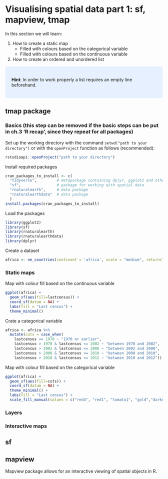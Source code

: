 # Visualising spatial data part 1: sf, mapview, tmap {#visualising-1}

In this section we will learn:

1. How to create a static map 
    + Filled with colours based on the categorical variable
    + Filled with colours based on the continuous variable
2. How to create an ordered and unordered list

<style>
div.blue { background-color:#e6f0ff; border-radius: 5px; padding: 20px;}
</style>
<div class = "blue">
**Hint**: In order to work properly a list requires an empty line beforehand.
</div>

## tmap package
### Basics (this step can be removed if the basic steps can be put in ch.3 'R recap', since they repeat for all packages)
Set up the working directory with the command `setwd("path to your directory")` or with the `openProject` function as follows (recommended):

```r
rstudioapi::openProject("path to your directory")
```

Install required packages

```r
cran_packages_to_install <- c(
  "tidyverse",         # metapackage containing dplyr, ggplot2 and other packages
  "sf",                # package for working with spatial data
  "rnaturalearth",     # data package
  "rnaturalearthdata"  # data package
  )
install.packages(cran_packages_to_install)
```

Load the packages

```r
library(ggplot2)
library(sf)
library(rnaturalearth)
library(rnaturalearthdata)
library(dplyr)
```

Create a dataset

```r
africa <- ne_countries(continent = 'africa', scale = "medium", returnclass = "sf")
```

### Static maps

Map with colour fill based on the continuous variable

```r
ggplot(africa) + 
  geom_sf(aes(fill=lastcensus)) + 
  coord_sf(datum = NA) + 
  labs(fill = "Last census") +
  theme_minimal()
```

Crate a categorical variable

```r
africa <- africa %>%
  mutate(cuts = case_when(
    lastcensus <= 1970 ~ "1970 or earlier",
    lastcensus > 1970 & lastcensus <= 2002 ~ "between 1970 and 2002",
    lastcensus > 2002 & lastcensus <= 2008 ~ "between 2002 and 2008",
    lastcensus > 2008 & lastcensus <= 2010 ~ "between 2008 and 2010",
    lastcensus > 2010 & lastcensus <= 2012 ~ "between 2010 and 2012"))
```

Map with colour fill based on the categorical variable

```r
ggplot(africa) + 
  geom_sf(aes(fill=cuts)) + 
  coord_sf(datum = NA) + 
  theme_minimal() +
  labs(fill = "Last census") +
  scale_fill_manual(values = c("red4", "red1", "tomato1", "gold","darkolivegreen2"))
```

### Layers

### Interactive maps

## sf 

## mapview 

Mapview package allows for an interactive viewing of spatial objects in R.

